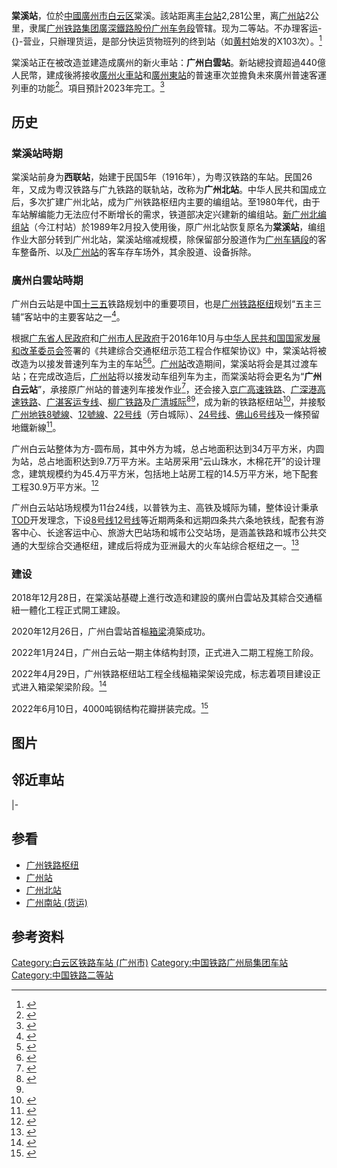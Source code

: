 {{Split|1=棠溪站|2=广州白云站|time=2022-06-15T19:54:16+00:00}}
{{GZ future infrastructure}}
{{oftenupdate}}
{{distinguish|汤溪站}}
{{NoteTA
|G1=Railway
|G2=Unit
}}
{{Infobox China railway station
| name = 棠溪站
| image = 201504 棠溪站.jpg
| caption = 在棠溪站停靠的快运专列
| 车站名称拼音 = Tangxi
| eng_name = Tangxi Railway Station
| symbol_right = {{rint|cn|rail}}
| code = 23540<ref>{{cite book|title=中华人民共和国铁路车站代码（GB/T 10302-2010）|publisher=中国标准出版社|year=2010|isbn=155066140495|ignore-isbn-error=true|pages=35}}</ref>
| commercial_code = TVQ
| pinyin_code = TXI
| country = {{PRC}}
| borough = [[广东省|广东省]][[广州市|广州市]][[白云区_(广州市)|白云区]][[棠景街道|棠景街道]]
| coordinates = {{coord|23|10|12.83|N|113|14|24.58|E|display=inline,title}}
| lines = [[京广铁路|京广铁路]]
| owned = [[广州局集团|广州局集团]][[廣深鐵路股份有限公司|廣深鐵路股份]][[广州车务段|广州车务段]]<ref>{{cite web|title=广车资讯（第18期）|url=http://www.duxuan.cn/doc/13516898.html|publisher=广铁集团广州车务段|date=2016-06-04|deadurl=yes|archiveurl=https://archive.is/20160912184035/http://www.duxuan.cn/doc/13516898.html|archivedate=2016-09-12}}</ref>
| classification = [[二等站_(中铁)|二等站]]
| route_map = {{广州铁路车站RDT/棠溪站}}
| opened = 1916年
| status = 改建中
}}
'''棠溪站'''，位於[[中華人民共和國|中國]][[廣州市|廣州市]][[白云区_(广州市)|白云区]]棠溪。該站距离[[丰台站|丰台站]]2,281公里，离[[广州站|广州站]]2公里，隶属[[广州铁路集团|广州铁路集团]][[廣深鐵路股份有限公司|廣深鐵路股份]][[广州车务段|广州车务段]]管辖。现为二等站。不办理客运-{}-营业，只辦理货运，是部分快运货物班列的终到站（如[[黄村站_(北京市)|黄村]]始发的X103次）。<ref>{{cite web|url=http://www.12306.cn/mormhweb/hyfw/hycpfa/201203/t20120315_1310.html|title=铁路客户服务中心--快运货物班列|publisher=中国铁路客户服务中心|date=2012-03-15|accessdate=2015-01-24|archive-date=2015-01-04|archive-url=https://web.archive.org/web/20150104234931/http://www.12306.cn/mormhweb/hyfw/hycpfa/201203/t20120315_1310.html|dead-url=no}}</ref>

棠溪站正在被改造並建造成廣州的新火車站：'''广州白雲站'''。新站總投資超過440億人民幣，建成後將接收[[广州站|廣州火車站]]和[[廣州東站|廣州東站]]的普速車次並擔負未來廣州普速客運列車的功能<ref>{{cite web|url=https://news.dayoo.com/guangzhou/201907/10/139995_52689832.htm|title=广州白云站（棠溪站）拟9月1日动工|publisher=大洋網|date=2019-07-10|accessdate=2021-01-19|dead-url=no|archive-date=2019-07-10|archive-url=https://web.archive.org/web/20190710124324/http://news.dayoo.com/guangzhou/201907/10/139995_52689832.htm}}</ref>。項目預計2023年完工。<ref>{{Cite web|title=白云站建设迎新节点：2000吨钢结构桁架整体提升18米|url=https://www.gzdaily.cn/amucsite/web/index.html#/detail/1794175|access-date=2022-03-18|author=广州日报|work=|archive-date=2020-12-29|archive-url=https://web.archive.org/web/20201229051533/https://www.gzdaily.cn/amucsite/web/index.html#/detail/1794175}}</ref>

==历史==
===棠溪站時期===
棠溪站前身为'''西联站'''，始建于民国5年（1916年），为粤汉铁路的车站。民国26年，又成为粤汉铁路与广九铁路的联轨站，改称为'''广州北站'''。中华人民共和国成立后，多次扩建广州北站，成为广州铁路枢纽内主要的编组站。至1980年代，由于车站解编能力无法应付不断增长的需求，铁道部决定兴建新的编组站。[[江村站|新广州北编组站]]（今江村站）於1989年2月投入使用後，原广州北站恢复原名为'''棠溪站'''，编组作业大部分转到广州北站，棠溪站缩减规模，除保留部分股道作为[[广州车辆段|广州车辆段]]的客车整备所、以及[[广州站|广州站]]的客车存车场外，其余股道、设备拆除。

===廣州白雲站時期===
广州白云站是中国[[十三五|十三五]]铁路规划中的重要项目，也是[[广州铁路枢纽|广州铁路枢纽]]规划“五主三辅”客站中的主要客站之一<ref name=":0">{{cite web |date=2021-08-05 |title=特大型铁路枢纽广州白云站建设又有新突破 预计2023年年底完成-新华网 |url=http://www.gd.xinhuanet.com/newscenter/2021-06/12/c_1127557558.htm |website=新华网 |archive-url=https://web.archive.org/web/20210821165409/http://www.gd.xinhuanet.com/newscenter/2021-06/12/c_1127557558.htm |archive-date=2021-08-21 |accessdate=2021-08-21 |dead-url=no}}</ref>。

根据[[广东省人民政府|广东省人民政府]]和[[广州市人民政府|广州市人民政府]]于2016年10月与[[中华人民共和国国家发展和改革委员会|中华人民共和国国家发展和改革委员会]]签署的《共建综合交通枢纽示范工程合作框架协议》中，棠溪站将被改造为以接发普速列车为主的车站<ref>{{cite web |date=2016-10-31 |title=合作联动 共建示范 统筹推进综合交通枢纽建设——国家发展改革委与三地政府签署第一批共建综合交通枢纽示范工程合作框架协议 |url=http://www.sdpc.gov.cn/gzdt/201610/t20161031_825252.html |publisher=国务院发改委 |archive-url=https://web.archive.org/web/20161101131259/http://www.sdpc.gov.cn/gzdt/201610/t20161031_825252.html |archive-date=2016-11-01 |access-date=2016-11-01 |dead-url=yes}}</ref><ref>{{cite web |date=2016-10-20 |title=广州市获批为国家第一批综合交通枢纽示范工程城市 |url=http://www.gzplan.gov.cn/gzplan/s15720/201610/ce5538cf8fd940a9ba0c51ed4bd4ae9d.shtml |publisher=广州市发展和改革委员会 |archive-url=https://web.archive.org/web/20161104015408/http://www.gzplan.gov.cn/gzplan/s15720/201610/ce5538cf8fd940a9ba0c51ed4bd4ae9d.shtml |archive-date=2016-11-04 |access-date=2016-11-01 |dead-url=yes}}</ref>。[[广州站|广州站]]改造期间，棠溪站将会是其过渡车站；在完成改造后，[[广州站|广州站]]将以接发动车组列车为主，而棠溪站将会更名为“'''广州白云站'''”，承接原广州站的普速列车接发作业<ref>{{Cite web |date=2018-09-05 |title=广州白云站将引入京广高铁、广湛高铁 |url=http://news.dayoo.com/guangzhou/201809/05/139995_52295182.htm |publisher=[[广州日报|广州日报]] |archive-url=https://web.archive.org/web/20180905180132/http://news.dayoo.com/guangzhou/201809/05/139995_52295182.htm |archive-date=2018-09-05 |accessdate=2018-09-05 |dead-url=no}}</ref>，还会接入[[京广高速铁路|京广高速铁路]]、[[广深港高速铁路|广深港高速铁路]]、[[广湛客运专线|广湛客运专线]]、[[柳广铁路|柳广铁路]]及[[广清城际铁路|广清城际]]<ref>{{Cite web |title=白云城际轨道建设加速，嵌入大湾区交通网 - 广州市人民政府门户网站 |url=http://www.gz.gov.cn/zt/qltjygadwqjsxsdzgzlfzdf/gzzxd/gqxy/content/post_8078006.html |work= |publisher=广州市人民政府 |access-date=2022-02-14 |archive-date=2022-06-26 |archive-url=https://web.archive.org/web/20220626130858/http://www.gz.gov.cn/zt/qltjygadwqjsxsdzgzlfzdf/gzzxd/gqxy/content/post_8078006.html }}</ref><ref name=":0" />，成为新的铁路枢纽站<ref>{{cite web |title=改建铁路广州铁路枢纽新建广州白云站（棠溪站）环境影响报告书（简 本） |url=http://www.crfsdi.com.cn/module/download/downfile.jsp?classid=0&filename=47329ae375f6464e8f340460c3931937.pdf |publisher=中铁第四勘察设计院集团有限公司}}</ref>，并接駁[[广州地铁|广州地铁]][[广州地铁8号线|8號線]]、[[广州地铁12号线|12號線]]、[[广州地铁22号线|22号线]]（芳白城际）、[[广州地铁24号线|24号线]]、[[佛山地铁6号线|佛山6号线]]及一條预留地鐵新線<ref>{{Cite news|url=http://news.ycwb.com/2018-10/31/content_30121935.htm|title=广州白云火车站“全貌”首次揭开 6条地铁线路经过|author=马灿|work=羊城晚报|date=2018-10-31|accessdate=2022-06-26|archive-date=2022-06-16|archive-url=https://web.archive.org/web/20220616010918/http://news.ycwb.com/2018-10/31/content_30121935.htm}}</ref>。

广州白云站整体为方-圆布局，其中外方为城，总占地面积达到34万平方米，内圆为站，总占地面积达到9.7万平方米。主站房采用“云山珠水，木棉花开”的设计理念，建筑规模约为45.4万平方米，包括地上站房工程的14.5万平方米，地下配套工程30.9万平方米。<ref>{{cite web |title=特大铁路枢纽广州白云站建设有序推进 预计2023年底建成 |url=https://m.haiwainet.cn/ttc/3541083/2021/0805/content_32185940_1.html |website=海外网 |publisher=中国新闻网 |accessdate=2022-06-26 |date=2021-08-05 |archive-date=2022-06-26 |archive-url=https://web.archive.org/web/20220626130844/https://m.haiwainet.cn/ttc/3541083/2021/0805/content_32185940_1.html }}</ref>

广州白云站站场规模为11台24线，以普铁为主、高铁及城际为辅，整体设计秉承[[公共交通导向型开发|TOD]]开发理念，下设[[广州地铁8号线|8号线]][[广州地铁12号线|12号线]]等近期两条和远期四条共六条地铁线，配套有游客中心、长途客运中心、旅游大巴站场和城市公交站场，是涵盖铁路和城市公共交通的大型综合交通枢纽，建成后将成为亚洲最大的火车站综合枢纽之一。<ref>{{cite web |title=特大铁路枢纽广州白云站建设有序推进 预计2023年底建成 |url=https://cnews.chinadaily.com.cn/a/202108/05/WS610c91c9a3101e7ce975d7bf.html |website=中国日报 |publisher=中国新闻网 |accessdate=2022-06-26 |date=2021-08-05 |archive-date=2022-06-26 |archive-url=https://web.archive.org/web/20220626130845/https://cnews.chinadaily.com.cn/a/202108/05/WS610c91c9a3101e7ce975d7bf.html }}</ref>

===建设===

2018年12月28日，在棠溪站基礎上進行改造和建設的廣州白雲站及其綜合交通樞紐一體化工程正式開工建設。

2020年12月26日，广州白雲站首榀[[箱梁|箱梁]]澆築成功。

2022年1月24日，广州白云站一期主体结构封顶，正式进入二期工程施工阶段。

2022年4月29日，广州铁路枢纽站工程全线榀箱梁架设完成，标志着项目建设正式进入箱梁架梁阶段。<ref>{{Cite news|url=https://news.dayoo.com/guangzhou/202204/29/139995_54252300.htm|title="高铁进市区"建设进程加快！广州白云站首榀箱梁成功假设|publisher=广州日报大洋网|date=2022-04-29}}</ref>

2022年6月10日，4000吨钢结构花瓣拼装完成。<ref>{{Cite news|url=https://news.dayoo.com/guangzhou/202206/11/139995_54284995.htm|title=“木棉花开”！广州白云站4000吨钢结构花瓣拼装完成|publisher=广州日报|date=2022-06-11}}</ref>

==图片==
{{gallery
|File:201609 Z99 approaches to Northern Yard of Tangxi Station.jpg|棠溪北场
|File:201609 Guangzhou Rolling Stock Depot.jpg|客技站
|File:China Railway SS9G.jpg|2006年，[[韶山9型电力机车|韶山9型电力机车]]牵引[[Z35/36次列车|T16次列车]]通过棠溪北场
}}

== 邻近車站 ==
{{start rail box|[[中国铁路|中国铁路]]}}
{{s-inop|[[大朗站|大朗站]]|[[丰台站|丰台]]方向|rows=2}}
{{s-line|[[京广铁路|京广铁路]]<br />← 10km 棠溪站 {{0}}2km →}}
{{s-inop|[[广州站|广州站]]|[[广州站|广州]]方向}}
|-
{{s-line|京广Ⅲ线/棠溪联络线<br />← 10km 棠溪站 {{0}}3km →}}
{{s-inop|[[广州西站|广州西站]]|直通[[广茂铁路|广茂铁路]]}}
{{end box}}

== 参看 ==
{{Commonscat}}
* [[广州铁路枢纽|广州铁路枢纽]]
* [[广州站|广州站]]
* [[广州北站|广州北站]]
* [[广州南站_(货运)|广州南站 (货运)]]

==参考资料==
{{reflist|30em}}

{{京广铁路}}
{{广清城际铁路}}
{{广州铁路车站列表}}

[[Category:白云区铁路车站_(广州市)|Category:白云区铁路车站 (广州市)]]
[[Category:中国铁路广州局集团车站|Category:中国铁路广州局集团车站]]
[[Category:中国铁路二等站|Category:中国铁路二等站]]